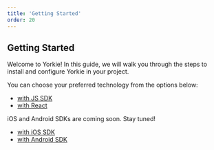 ```yaml
---
title: 'Getting Started'
order: 20
---
```


## Getting Started

Welcome to Yorkie! In this guide, we will walk you through the steps to install and configure Yorkie in your project.

You can choose your preferred technology from the options below:

- [with JS SDK](/docs/getting-started/with-js-sdk)
- [with React](/docs/getting-started/with-js-react)

iOS and Android SDKs are coming soon. Stay tuned!
- [with iOS SDK](/docs/getting-started/with-ios-sdk)
- [with Android SDK](/docs/getting-started/with-android-sdk)
